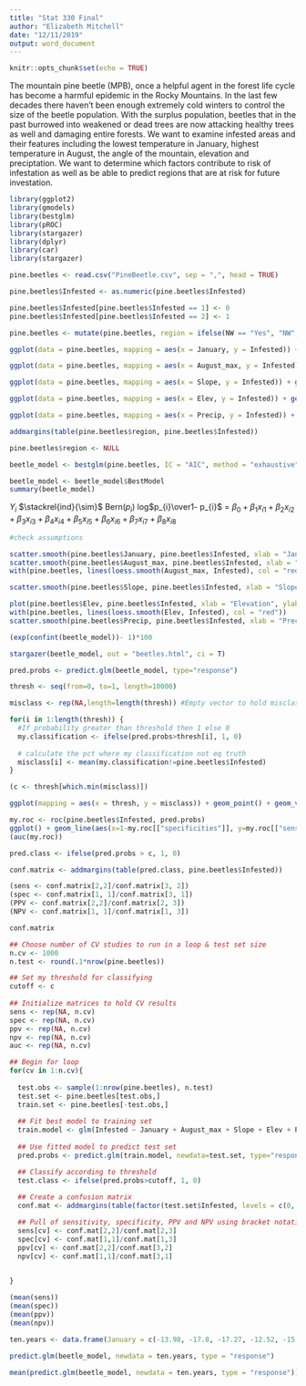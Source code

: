 ```yaml
---
title: "Stat 330 Final"
author: "Elizabeth Mitchell"
date: "12/11/2019"
output: word_document
---
```


```r
knitr::opts_chunk$set(echo = TRUE)
```
The mountain pine beetle (MPB), once a helpful agent in the forest life cycle has become a harmful epidemic in the Rocky Mountains. In the last few decades there haven't been enough extremely cold winters to control the size of the beetle population. With the surplus population, beetles that in the past burrowed into weakened or dead trees are now attacking healthy trees as well and damaging entire forests. We want to examine infested areas and their features including the lowest temperature in January, highest temperature in August, the angle of the mountain, elevation and preciptation. We want to determine which factors contribute to risk of infestation as well as be able to predict regions that are at risk for future investation.

```r
library(ggplot2)
library(gmodels)
library(bestglm)
library(pROC)
library(stargazer)
library(dplyr)
library(car)
library(stargazer)

pine.beetles <- read.csv("PineBeetle.csv", sep = ",", head = TRUE)

pine.beetles$Infested <- as.numeric(pine.beetles$Infested)

pine.beetles$Infested[pine.beetles$Infested == 1] <- 0
pine.beetles$Infested[pine.beetles$Infested == 2] <- 1

pine.beetles <- mutate(pine.beetles, region = ifelse(NW == "Yes", "NW", ifelse(SC == "Yes", "SC", ifelse(SE == "Yes", "SE", ifelse(SW == "Yes", "SW", ifelse(WC == "Yes", "WC", ifelse(NC == "Yes", "NC", ifelse(EC == "Yes", "EC", NA))))))))

ggplot(data = pine.beetles, mapping = aes(x = January, y = Infested)) + geom_point() + geom_jitter(height = .2, width = 1) + xlab("January Min Temp")

ggplot(data = pine.beetles, mapping = aes(x = August_max, y = Infested)) + geom_point() + xlab("August Max Temp")+ geom_jitter(height = .2, width = 1)

ggplot(data = pine.beetles, mapping = aes(x = Slope, y = Infested)) + geom_point() + geom_jitter(height = .1, width = 1)

ggplot(data = pine.beetles, mapping = aes(x = Elev, y = Infested)) + geom_point() + geom_jitter(height = .2, width = 1) + xlab("Elevation")

ggplot(data = pine.beetles, mapping = aes(x = Precip, y = Infested)) + geom_point() + geom_jitter(height = .2, width = 1) + xlab("Precipitation (inches)")

addmargins(table(pine.beetles$region, pine.beetles$Infested))
```

```r
pine.beetles$region <- NULL

beetle_model <- bestglm(pine.beetles, IC = "AIC", method = "exhaustive", family = binomial)

beetle_model <- beetle_model$BestModel
summary(beetle_model)
```

$Y_{i}$ $\stackrel{ind}{\sim}$ Bern$(p_{i})$
log$p_{i}\over1- p_{i}$ = $\beta_{0} + \beta_{1}x_{i1} + \beta_{2}x_{i2} + \beta_{3}x_{i3} + \beta_{4}x_{i4} + \beta_{5}x_{i5} + \beta_{6}x_{i6} + \beta_{7}x_{i7} + \beta_{8}x_{i8}$

```r
#check assumptions

scatter.smooth(pine.beetles$January, pine.beetles$Infested, xlab = "January Min Temp", ylab = "Infested")
scatter.smooth(pine.beetles$August_max, pine.beetles$Infested, xlab = "August Max Temp", ylab = "Infested")
with(pine.beetles, lines(loess.smooth(August_max, Infested), col = "red"))

scatter.smooth(pine.beetles$Slope, pine.beetles$Infested, xlab = "Slope", ylab = "Infested")

plot(pine.beetles$Elev, pine.beetles$Infested, xlab = "Elevation", ylab = "Infested")
with(pine.beetles, lines(loess.smooth(Elev, Infested), col = "red"))
scatter.smooth(pine.beetles$Precip, pine.beetles$Infested, xlab = "Preciptation", ylab = "Infested")
```


```r
(exp(confint(beetle_model))- 1)*100

stargazer(beetle_model, out = "beetles.html", ci = T)

```

```r
pred.probs <- predict.glm(beetle_model, type="response")

thresh <- seq(from=0, to=1, length=10000) 

misclass <- rep(NA,length=length(thresh)) #Empty vector to hold misclassification rates

for(i in 1:length(thresh)) {
  #If probability greater than threshold then 1 else 0
  my.classification <- ifelse(pred.probs>thresh[i], 1, 0)
  
  # calculate the pct where my classification not eq truth
  misclass[i] <- mean(my.classification!=pine.beetles$Infested)
}

(c <- thresh[which.min(misclass)])

ggplot(mapping = aes(x = thresh, y = misclass)) + geom_point() + geom_vline(xintercept =c) + xlab("Threshold") + ylab("Missclassifications")

my.roc <- roc(pine.beetles$Infested, pred.probs)
ggplot() + geom_line(aes(x=1-my.roc[["specificities"]], y=my.roc[["sensitivities"]])) + geom_abline(intercept=0, slope=1)
(auc(my.roc))
```



```r
pred.class <- ifelse(pred.probs > c, 1, 0)

conf.matrix <- addmargins(table(pred.class, pine.beetles$Infested))

(sens <- conf.matrix[2,2]/conf.matrix[3, 2])
(spec <- conf.matrix[1, 1]/conf.matrix[3, 1])
(PPV <- conf.matrix[2,2]/conf.matrix[2, 3])
(NPV <- conf.matrix[1, 1]/conf.matrix[1, 3])

conf.matrix
```


```r
## Choose number of CV studies to run in a loop & test set size
n.cv <- 1000
n.test <- round(.1*nrow(pine.beetles))

## Set my threshold for classifying
cutoff <- c
  
## Initialize matrices to hold CV results
sens <- rep(NA, n.cv)
spec <- rep(NA, n.cv)
ppv <- rep(NA, n.cv)
npv <- rep(NA, n.cv)
auc <- rep(NA, n.cv)

## Begin for loop
for(cv in 1:n.cv){
  
  test.obs <- sample(1:nrow(pine.beetles), n.test)
  test.set <- pine.beetles[test.obs,]
  train.set <- pine.beetles[-test.obs,]
  
  ## Fit best model to training set
  train.model <- glm(Infested ~ January + August_max + Slope + Elev + Precip + NC + SE + SW, data=train.set, family=binomial)
  
  ## Use fitted model to predict test set
  pred.probs <- predict.glm(train.model, newdata=test.set, type="response")

  ## Classify according to threshold
  test.class <- ifelse(pred.probs>cutoff, 1, 0)
  
  ## Create a confusion matrix
  conf.mat <- addmargins(table(factor(test.set$Infested, levels = c(0, 1)), factor(test.class, levels = c(0, 1))))

  ## Pull of sensitivity, specificity, PPV and NPV using bracket notation
  sens[cv] <- conf.mat[2,2]/conf.mat[2,3]
  spec[cv] <- conf.mat[1,1]/conf.mat[1,3]
  ppv[cv] <- conf.mat[2,2]/conf.mat[3,2]
  npv[cv] <- conf.mat[1,1]/conf.mat[3,1]
    

}

(mean(sens))
(mean(spec))
(mean(ppv))
(mean(npv))
```

```r
ten.years <- data.frame(January = c(-13.98, -17.8, -17.27, -12.52, -15.99, -11.97, -15.75, -16.19, -17.87, -12.44), August_max = c(15.89, 18.07, 16.74, 18.06, 18.23, 15.81, 16.85, 16.51, 17.84, 16.96), Slope = rep(18.07, 10), Elev = rep(1901.95, 10), Precip = c(771.13, 788.54, 677.63, 522.77, 732.32, 615.96, 805.9, 714.57, 740.5, 801.22), SE = rep("Yes", 10), NC = rep("No", 10), SW = rep("No", 10))

predict.glm(beetle_model, newdata = ten.years, type = "response")

mean(predict.glm(beetle_model, newdata = ten.years, type = "response"))
```

